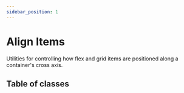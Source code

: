 ```yaml
---
sidebar_position: 1
---
```


# Align Items

Utilities for controlling how flex and grid items are positioned along a container's cross axis.

## Table of classes


<Table elements={elements} />
